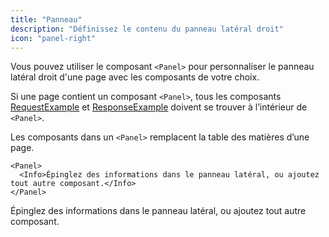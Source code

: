 ```yaml
---
title: "Panneau"
description: "Définissez le contenu du panneau latéral droit"
icon: "panel-right"
---
```


Vous pouvez utiliser le composant `<Panel>` pour personnaliser le panneau latéral droit d&#39;une page avec les composants de votre choix.

Si une page contient un composant `<Panel>`, tous les composants [RequestExample](/fr/components/examples#request-example) et [ResponseExample](/fr/components/examples#response-example) doivent se trouver à l’intérieur de `<Panel>`.

Les composants dans un `<Panel>` remplacent la table des matières d’une page.

```mdx
<Panel>
  <Info>Épinglez des informations dans le panneau latéral, ou ajoutez tout autre composant.</Info>
</Panel>
```

<Panel>
  <Info>Épinglez des informations dans le panneau latéral, ou ajoutez tout autre composant.</Info>
</Panel>
